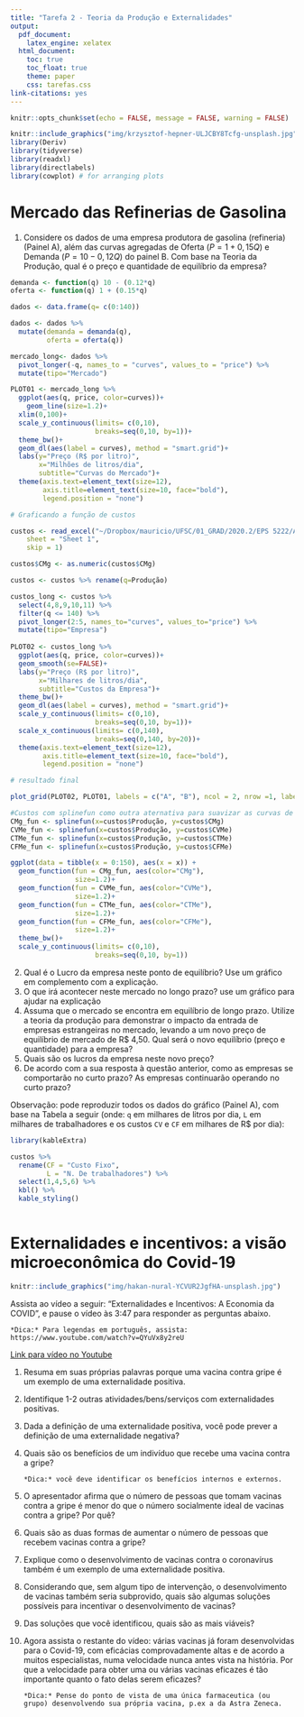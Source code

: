 ```yaml
---
title: "Tarefa 2 - Teoria da Produção e Externalidades"
output: 
  pdf_document:
    latex_engine: xelatex
  html_document:
    toc: true
    toc_float: true
    theme: paper
    css: tarefas.css
link-citations: yes
---
```



```r
knitr::opts_chunk$set(echo = FALSE, message = FALSE, warning = FALSE)
```

```r
knitr::include_graphics("img/krzysztof-hepner-ULJCBY8Tcfg-unsplash.jpg")
library(Deriv)
library(tidyverse)
library(readxl)
library(directlabels)
library(cowplot) # for arranging plots


```

# Mercado das Refinerias de Gasolina

1.  Considere os dados de uma empresa produtora de gasolina (refineria) (Painel A), além das curvas agregadas de Oferta ($P = 1+0,15Q$) e Demanda ($P=10-0,12Q$) do painel B. Com base na Teoria da Produção, qual é o preço e quantidade de equilíbrio da empresa?

```r

demanda <- function(q) 10 - (0.12*q)
oferta <- function(q) 1 + (0.15*q)

dados <- data.frame(q= c(0:140))

dados <- dados %>% 
  mutate(demanda = demanda(q),
         oferta = oferta(q))

mercado_long<- dados %>% 
  pivot_longer(-q, names_to = "curves", values_to = "price") %>% 
  mutate(tipo="Mercado")

PLOT01 <- mercado_long %>% 
  ggplot(aes(q, price, color=curves))+
    geom_line(size=1.2)+
  xlim(0,100)+
  scale_y_continuous(limits= c(0,10),
                     breaks=seq(0,10, by=1))+
  theme_bw()+
  geom_dl(aes(label = curves), method = "smart.grid")+
  labs(y="Preço (R$ por litro)",
       x="Milhões de litros/dia",
       subtitle="Curvas do Mercado")+
  theme(axis.text=element_text(size=12),
        axis.title=element_text(size=10, face="bold"),
        legend.position = "none")

# Graficando a função de custos

custos <- read_excel("~/Dropbox/mauricio/UFSC/01_GRAD/2020.2/EPS 5222/Aula 08/custos_com_dados.xlsx", 
    sheet = "Sheet 1",
    skip = 1)

custos$CMg <- as.numeric(custos$CMg)

custos <- custos %>% rename(q=Produção)

custos_long <- custos %>% 
  select(4,8,9,10,11) %>% 
  filter(q <= 140) %>% 
  pivot_longer(2:5, names_to="curves", values_to="price") %>% 
  mutate(tipo="Empresa")
  
PLOT02 <- custos_long %>%  
  ggplot(aes(q, price, color=curves))+
  geom_smooth(se=FALSE)+
  labs(y="Preço (R$ por litro)",
       x="Milhares de litros/dia",
       subtitle="Custos da Empresa")+
  theme_bw()+
  geom_dl(aes(label = curves), method = "smart.grid")+
  scale_y_continuous(limits= c(0,10),
                     breaks=seq(0,10, by=1))+
  scale_x_continuous(limits= c(0,140),
                     breaks=seq(0,140, by=20))+
  theme(axis.text=element_text(size=12),
        axis.title=element_text(size=10, face="bold"),
        legend.position = "none")

# resultado final

plot_grid(PLOT02, PLOT01, labels = c("A", "B"), ncol = 2, nrow =1, label_size = 8)

```

```r
#Custos com splinefun como outra aternativa para suavizar as curvas de custos
CMg_fun <- splinefun(x=custos$Produção, y=custos$CMg)
CVMe_fun <- splinefun(x=custos$Produção, y=custos$CVMe)
CTMe_fun <- splinefun(x=custos$Produção, y=custos$CTMe)
CFMe_fun <- splinefun(x=custos$Produção, y=custos$CFMe)

ggplot(data = tibble(x = 0:150), aes(x = x)) +
  geom_function(fun = CMg_fun, aes(color="CMg"), 
                size=1.2)+
  geom_function(fun = CVMe_fun, aes(color="CVMe"),
                size=1.2)+
  geom_function(fun = CTMe_fun, aes(color="CTMe"),
                size=1.2)+
  geom_function(fun = CFMe_fun, aes(color="CFMe"),
                size=1.2)+
  theme_bw()+
  scale_y_continuous(limits= c(0,10),
                     breaks=seq(0,10, by=1))

```

2.  Qual é o Lucro da empresa neste ponto de equilíbrio? Use um gráfico em complemento com a explicação.
3.  O que irá acontecer neste mercado no longo prazo? use um gráfico para ajudar na explicação
4.  Assuma que o mercado se encontra em equilíbrio de longo prazo. Utilize a teoria da produção para demonstrar o impacto da entrada de empresas estrangeiras no mercado, levando a um novo preço de equilíbrio de mercado de R\$ 4,50. Qual será o novo equilíbrio (preço e quantidade) para a empresa?
5.  Quais são os lucros da empresa neste novo preço?
6.  De acordo com a sua resposta à questão anterior, como as empresas se comportarão no curto prazo? As empresas continuarão operando no curto prazo?

Observação: pode reproduzir todos os dados do gráfico (Painel A), com base na Tabela a seguir (onde: `q` em milhares de litros por dia, `L` em milhares de trabalhadores e os custos `CV` e `CF` em milhares de R\$ por dia):

```r
library(kableExtra)

custos %>% 
  rename(CF = "Custo Fixo",
         L = "N. De trabalhadores") %>% 
  select(1,4,5,6) %>% 
  kbl() %>% 
  kable_styling()
  

```

# Externalidades e incentivos: a visão microeconômica do Covid-19

```r
knitr::include_graphics("img/hakan-nural-YCVUR2JgfHA-unsplash.jpg")
```

Assista ao vídeo a seguir: "Externalidades e Incentivos: A Economia da COVID", e pause o vídeo às 3:47 para responder as perguntas abaixo.

```marginfigure
*Dica:* Para legendas em português, assista: https://www.youtube.com/watch?v=QYuVx8y2reU 
```

[Link para vídeo no Youtube](https://www.youtube.com/watch?v=2EFG6dvtQ6M "Economics of Covid-19")

1.  Resuma em suas próprias palavras porque uma vacina contra gripe é um exemplo de uma externalidade positiva.

2.  Identifique 1-2 outras atividades/bens/serviços com externalidades positivas.

3.  Dada a definição de uma externalidade positiva, você pode prever a definição de uma externalidade negativa?

4.  Quais são os benefícios de um indivíduo que recebe uma vacina contra a gripe?

    ```marginfigure
    *Dica:* você deve identificar os benefícios internos e externos.
    ```

5.  O apresentador afirma que o número de pessoas que tomam vacinas contra a gripe é menor do que o número socialmente ideal de vacinas contra a gripe? Por quê?

6.  Quais são as duas formas de aumentar o número de pessoas que recebem vacinas contra a gripe?

7.  Explique como o desenvolvimento de vacinas contra o coronavírus também é um exemplo de uma externalidade positiva.

8.  Considerando que, sem algum tipo de intervenção, o desenvolvimento de vacinas também seria subprovido, quais são algumas soluções possíveis para incentivar o desenvolvimento de vacinas?

9.  Das soluções que você identificou, quais são as mais viáveis?

10. Agora assista o restante do vídeo: várias vacinas já foram desenvolvidas para o Covid-19, com eficácias comprovadamente altas e de acordo a muitos especialistas, numa velocidade nunca antes vista na história. Por que a velocidade para obter uma ou várias vacinas eficazes é tão importante quanto o fato delas serem eficazes?

    ```marginfigure
    *Dica:* Pense do ponto de vista de uma única farmaceutica (ou grupo) desenvolvendo sua própria vacina, p.ex a da Astra Zeneca.
    ```
